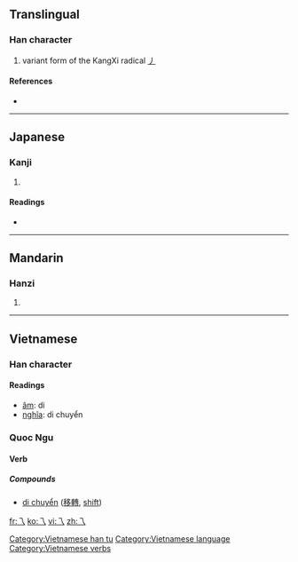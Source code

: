 ==Translingual==

===Han character===
{{Han char|rn=4|rad=丿|as=00|sn=1|four=|canj=一人 (MO), XX一人 (XXMO)}}

# variant form of the KangXi radical [[Index:Chinese radical/丿|丿]]

====References====
* {{Han ref|kx=0081.090|dkj=00109|dj=0164.100|hdz=10048.030|uh=4E41|ud=20033}}

----

==Japanese==

===Kanji===
{{ja-kanji|grade=|rs=丿00}}

# {{defn|Japanese}}

====Readings====
* {{ja-readings|on=[[い]] (i)|kun=[[ながれる]] (nagareru)}}

----

==Mandarin==

===Hanzi===
{{cmn-hanzi|pin=[[yí]] ([[yi2]])|wg=i<sup>2</sup>}}

# {{defn|Mandarin}}

----

==Vietnamese==

===Han character===
{{vi-hantu}}

====Readings====
* [[音読|âm]]: di
* [[意義|nghĩa]]: di chuyển

===Quoc Ngu===
{{rfc-header|Quoc Ngu}}

====Verb====

=====Compounds=====
* [[di chuyển]] ([[移轉]], [[shift]])

[[Category:Vietnamese han tu]]
[[Category:Vietnamese language]]
[[Category:Vietnamese verbs]]

[[fr:乁]]
[[ko:乁]]
[[vi:乁]]
[[zh:乁]]